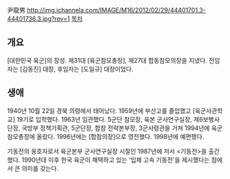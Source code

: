 尹龍男
http://img.ichannela.com/IMAGE/M16/2012/02/29/44401701.3-44401736.3.jpg?rev=1
[[목차]]
== 개요 ==
[대한민국 육군]의 장성. 제31대 [육군참모총장], 제27대 합동참모의장을 지냈다. 전임자는 [김동진] 대장, 후임자는 [도일규] 대장이었다.

== 생애 ==
1940년 10월 22일 경북 의령에서 태어났다. 1959년에 부산고를 졸업했고 [육군사관학교] 19기로 입학했다. 1963년 임관했다. 5군단 참모장, 육본 군사연구실장, 제6보병사단장, 국방부 정책기획관, 5군단장, 합참 전략본부장, 3군사령관을 거쳐 1994년에 육군참모총장에 올랐다. 1996년에는 [합참의장]으로 영전했다. 1998년에 예편했다.

기동전의 옹호자로서 육군본부 군사연구실장 시절인 1987년에 저서 <기동전>을 출간했다. 1990년대 이후 한국 육군이 채택하고 있는 '입체 고속 기동전'을 제시했다는 점에서 큰 의미를 갖는다.
